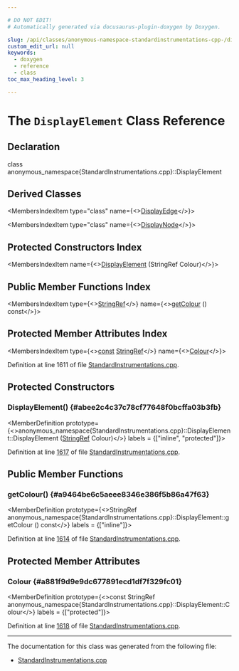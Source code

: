 ```yaml
---

# DO NOT EDIT!
# Automatically generated via docusaurus-plugin-doxygen by Doxygen.

slug: /api/classes/anonymous-namespace-standardinstrumentations-cpp-/displayelement
custom_edit_url: null
keywords:
  - doxygen
  - reference
  - class
toc_max_heading_level: 3

---
```





# The `DisplayElement` Class Reference

<DoxygenPage pluginConfig={pluginConfig}>



## Declaration

<CodeBlock>class anonymous_namespace{StandardInstrumentations.cpp}::DisplayElement</CodeBlock>

## Derived Classes

<MembersIndex>

<MembersIndexItem
  type="class"
  name={<><a href="/docs/api/classes/anonymous-namespace-standardinstrumentations-cpp-/displayedge">DisplayEdge</a></>}>
</MembersIndexItem>

<MembersIndexItem
  type="class"
  name={<><a href="/docs/api/classes/anonymous-namespace-standardinstrumentations-cpp-/displaynode">DisplayNode</a></>}>
</MembersIndexItem>

</MembersIndex>

## Protected Constructors Index

<MembersIndex>

<MembersIndexItem
  name={<><a href="#abee2c4c37c78cf77648f0bcffa03b3fb">DisplayElement</a> (StringRef Colour)</>}>
</MembersIndexItem>

</MembersIndex>

## Public Member Functions Index

<MembersIndex>

<MembersIndexItem
  type={<><a href="/docs/api/classes/llvm/stringref">StringRef</a></>}
  name={<><a href="#a9464be6c5aeee8346e386f5b86a47f63">getColour</a> () const</>}>
</MembersIndexItem>

</MembersIndex>

## Protected Member Attributes Index

<MembersIndex>

<MembersIndexItem
  type={<><a href="/docs/api/files/lib/lib/target/lib/target/aarch64/aarch64promoteconstant-cpp/#a90f8350fecae261c25be85d38b451bff">const</a> <a href="/docs/api/classes/llvm/stringref">StringRef</a></>}
  name={<><a href="#a881f9d9e9dc677891ecd1df7f329fc01">Colour</a></>}>
</MembersIndexItem>

</MembersIndex>


Definition at line 1611 of file <a href="/docs/api/files/lib/lib/passes/standardinstrumentations-cpp">StandardInstrumentations.cpp</a>.

<SectionDefinition>

## Protected Constructors

### DisplayElement() {#abee2c4c37c78cf77648f0bcffa03b3fb}

<MemberDefinition
  prototype={<>anonymous&#95;namespace&#123;StandardInstrumentations.cpp&#125;::DisplayElement::DisplayElement (<a href="/docs/api/classes/llvm/stringref">StringRef</a> Colour)</>}
  labels = {["inline", "protected"]}>

Definition at line <a href="/docs/api/files/lib/lib/passes/standardinstrumentations-cpp/#l01617">1617</a> of file <a href="/docs/api/files/lib/lib/passes/standardinstrumentations-cpp">StandardInstrumentations.cpp</a>.
</MemberDefinition>

</SectionDefinition>

<SectionDefinition>

## Public Member Functions

### getColour() {#a9464be6c5aeee8346e386f5b86a47f63}

<MemberDefinition
  prototype={<>StringRef anonymous&#95;namespace&#123;StandardInstrumentations.cpp&#125;::DisplayElement::getColour () const</>}
  labels = {["inline"]}>

Definition at line <a href="/docs/api/files/lib/lib/passes/standardinstrumentations-cpp/#l01614">1614</a> of file <a href="/docs/api/files/lib/lib/passes/standardinstrumentations-cpp">StandardInstrumentations.cpp</a>.
</MemberDefinition>

</SectionDefinition>

<SectionDefinition>

## Protected Member Attributes

### Colour {#a881f9d9e9dc677891ecd1df7f329fc01}

<MemberDefinition
  prototype={<>const StringRef anonymous&#95;namespace&#123;StandardInstrumentations.cpp&#125;::DisplayElement::Colour</>}
  labels = {["protected"]}>

Definition at line <a href="/docs/api/files/lib/lib/passes/standardinstrumentations-cpp/#l01618">1618</a> of file <a href="/docs/api/files/lib/lib/passes/standardinstrumentations-cpp">StandardInstrumentations.cpp</a>.
</MemberDefinition>

</SectionDefinition>

<hr/>

The documentation for this class was generated from the following file:

<ul>
<li><a href="/docs/api/files/lib/lib/passes/standardinstrumentations-cpp">StandardInstrumentations.cpp</a></li>
</ul>

</DoxygenPage>
